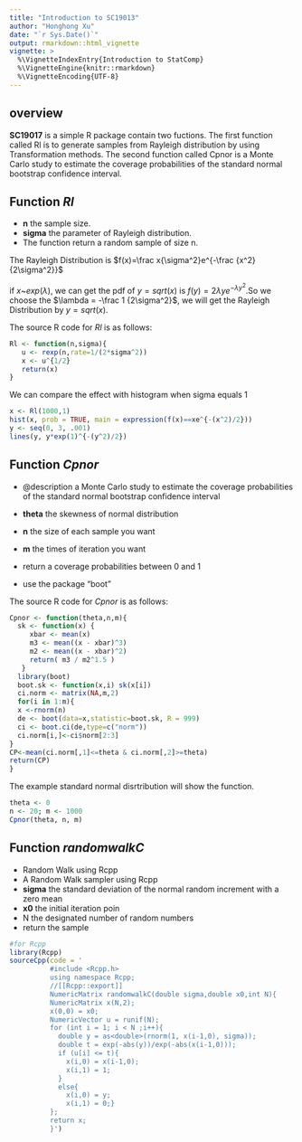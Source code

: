 ```yaml
---
title: "Introduction to SC19013"
author: "Honghong Xu"
date: "`r Sys.Date()`"
output: rmarkdown::html_vignette
vignette: >
  %\VignetteIndexEntry{Introduction to StatComp}
  %\VignetteEngine{knitr::rmarkdown}
  %\VignetteEncoding{UTF-8}
---
```


## overview
__SC19017__ is a simple R package contain two fuctions. The first function called Rl is to generate samples from  Rayleigh distribution by using Transformation methods. The second function called Cpnor is a Monte Carlo study to estimate the coverage probabilities of the standard normal bootstrap confidence interval.

## Function _Rl_ 
* **n** the sample size.
* **sigma** the parameter of Rayleigh distribution.
* The function return a random sample of size n.

The  Rayleigh Distribution is $f(x)=\frac x{\sigma^2}e^{-\frac {x^2} {2\sigma^2}}$

if $x$~$exp(\lambda)$, we can get the pdf of $y=sqrt(x)$ is $f(y)=2\lambda y e^{-\lambda y^{2}}$.So we choose the $\lambda = -\frac 1 {2\sigma^2}$, we will get the Rayleigh Distribution by $y=sqrt(x)$. 

The source R code for _Rl_ is as follows:
```r
Rl <- function(n,sigma){
   u <- rexp(n,rate=1/(2*sigma^2))
   x <- u^{1/2}
   return(x) 
}
```

We can compare the effect with histogram when sigma equals 1
```r
x <- Rl(1000,1) 
hist(x, prob = TRUE, main = expression(f(x)==xe^{-(x^2)/2})) 
y <- seq(0, 3, .001) 
lines(y, y*exp(1)^{-(y^2)/2})
```

## Function _Cpnor_ 
* @description  a Monte Carlo study to estimate the coverage probabilities of the standard normal bootstrap confidence interval

* **theta** the skewness of normal distribution
* **n** the size of each sample you want
* **m** the times of iteration you want
* return a coverage probabilities between 0 and 1
* use the package "boot"

The source R code for _Cpnor_ is as follows:
```r
Cpnor <- function(theta,n,m){
  sk <- function(x) {
     xbar <- mean(x)
     m3 <- mean((x - xbar)^3)
     m2 <- mean((x - xbar)^2)
     return( m3 / m2^1.5 )
   }
  library(boot)
  boot.sk <- function(x,i) sk(x[i])
  ci.norm <- matrix(NA,m,2)
  for(i in 1:m){
  x <-rnorm(n)
  de <- boot(data=x,statistic=boot.sk, R = 999)
  ci <- boot.ci(de,type=c("norm"))
  ci.norm[i,]<-ci$norm[2:3]
}
CP<-mean(ci.norm[,1]<=theta & ci.norm[,2]>=theta)
return(CP)
}
```
 
The example standard normal disrtribution will show the function.
```r
theta <- 0
n <- 20; m <- 1000
Cpnor(theta, n, m)
```

## Function _randomwalkC_ 
* Random Walk using Rcpp
* A Random Walk sampler using Rcpp
* **sigma** the standard deviation of the normal random increment with a zero mean 
*  **x0** the initial iteration poin
* N the designated number of random numbers 
* return the sample
```r
#for Rcpp
library(Rcpp)
sourceCpp(code = '
          #include <Rcpp.h>
          using namespace Rcpp;
          //[[Rcpp::export]]
          NumericMatrix randomwalkC(double sigma,double x0,int N){
          NumericMatrix x(N,2);
          x(0,0) = x0; 
          NumericVector u = runif(N); 
          for (int i = 1; i < N ;i++){ 
            double y = as<double>(rnorm(1, x(i-1,0), sigma));
            double t = exp(-abs(y))/exp(-abs(x(i-1,0)));
            if (u[i] <= t){
              x(i,0) = x(i-1,0); 
              x(i,1) = 1;
            }
            else{ 
              x(i,0) = y;
              x(i,1) = 0;} 
          };
          return x;
          }')
```

